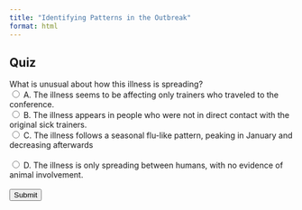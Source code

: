 ```yaml
---
title: "Identifying Patterns in the Outbreak"
format: html
---
```


## Quiz

<form id="quiz">
    <label for="question1">What is unusual about how this illness is spreading?</label><br>
    <input type="radio" id="answer1" name="question1" value="A"> A. The illness seems to be affecting only trainers who traveled to the conference.<br>
    <input type="radio" id="answer2" name="question1" value="B"> B. The illness appears in people who were not in direct contact with the original sick trainers.<br>
    <input type="radio" id="answer3" name="question1" value="C"> C. The illness follows a seasonal flu-like pattern, peaking in January and decreasing afterwards<br>
    <br>
    <input type="radio" id="answer4" name="question1" value="D"> D. The illness is only spreading between humans, with no evidence of animal involvement.<br>
    <br>
    <input type="button" value="Submit" onclick="checkAnswers()">
</form>

<p id="result"></p>

<script>
    function checkAnswers() {
        var correct = document.getElementById('answer2').checked;
        var resultText = correct ? "Correct! The illness is spreading beyond the trainers who attended the conference, meaning direct exposure at the event may not fully explain transmission. What do you think? Do you think this suggests another factor, possibly environmental exposure or an animal reservoir that may be playing a role?" : "Incorrect. Think carefully!";
        document.getElementById('result').innerText = resultText;
    }
</script>